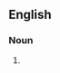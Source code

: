 {{also|moon shot}}

==English==

===Noun===
{{en-noun}}

# {{alternative spelling of|moon shot|lang=en}}